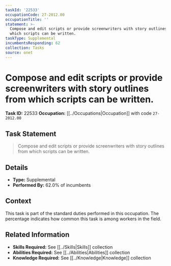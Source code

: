 ```yaml
---
taskId: '22533'
occupationCode: 27-2012.00
occupationTitle: ''
statement: >-
  Compose and edit scripts or provide screenwriters with story outlines from
  which scripts can be written.
taskType: Supplemental
incumbentsResponding: 62
collection: Tasks
source: onet
---
```

# Compose and edit scripts or provide screenwriters with story outlines from which scripts can be written.

**Task ID:** 22533
**Occupation:** [[../Occupations|Occupation]] with code `27-2012.00`

## Task Statement

> Compose and edit scripts or provide screenwriters with story outlines from which scripts can be written.

## Details

- **Type:** Supplemental
- **Performed By:** 62.0% of incumbents

## Context

This task is part of the standard duties performed in this occupation. The percentage indicates how common this task is among workers in the field.

## Related Information

- **Skills Required:** See [[../Skills|Skills]] collection
- **Abilities Required:** See [[../Abilities|Abilities]] collection
- **Knowledge Required:** See [[../Knowledge|Knowledge]] collection
